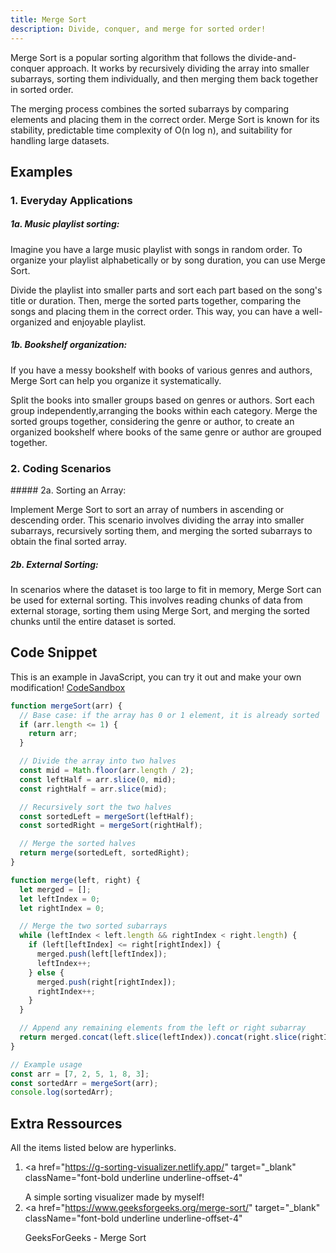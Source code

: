 ```yaml
---
title: Merge Sort
description: Divide, conquer, and merge for sorted order!
---
```


Merge Sort is a popular sorting algorithm that follows the divide-and-conquer approach.
It works by recursively dividing the array into smaller subarrays, sorting them individually,
and then merging them back together in sorted order.

The merging process combines the sorted subarrays
by comparing elements and placing them in the correct order. Merge Sort is known for its stability,
predictable time complexity of O(n log n), and suitability for handling large datasets.

## Examples

### 1. Everyday Applications

<Callout>

##### 1a. Music playlist sorting:

Imagine you have a large music playlist with songs in random order.
To organize your playlist alphabetically or by song duration, you can use Merge Sort.

Divide the playlist into smaller parts and sort each part based on the song's title or duration. Then, merge the sorted parts
together, comparing the songs and placing them in the correct order. This way, you can have a
well-organized and enjoyable playlist.

</Callout>

<Callout>

##### 1b. Bookshelf organization:

If you have a messy bookshelf with books of various genres and authors,
Merge Sort can help you organize it systematically.

Split the books into smaller groups based on genres or authors. Sort each
group independently,arranging the books within each category.
Merge the sorted groups together, considering the genre or author, to
create an organized bookshelf where books of the same genre or author are grouped together.

</Callout>

### 2. Coding Scenarios

<Callout>
##### 2a. Sorting an Array:

Implement Merge Sort to sort an array of numbers in ascending or descending order.
This scenario involves dividing the array into smaller subarrays, recursively sorting them,
and merging the sorted subarrays to obtain the final sorted array.

</Callout>

<Callout>

##### 2b. External Sorting:

In scenarios where the dataset is too large to fit in memory, Merge Sort can be used for external sorting.
This involves reading chunks of data from external storage, sorting them using Merge Sort,
and merging the sorted chunks until the entire dataset is sorted.

</Callout>

## Code Snippet

<Callout>

This is an example in JavaScript, you can try it out and make your own modification! <a href="https://codesandbox.io/s/merge-sort-thh9yw" target="_blank" className="font-bold underline underline-offset-4">CodeSandbox</a>

</Callout>

```js
function mergeSort(arr) {
  // Base case: if the array has 0 or 1 element, it is already sorted
  if (arr.length <= 1) {
    return arr;
  }

  // Divide the array into two halves
  const mid = Math.floor(arr.length / 2);
  const leftHalf = arr.slice(0, mid);
  const rightHalf = arr.slice(mid);

  // Recursively sort the two halves
  const sortedLeft = mergeSort(leftHalf);
  const sortedRight = mergeSort(rightHalf);

  // Merge the sorted halves
  return merge(sortedLeft, sortedRight);
}

function merge(left, right) {
  let merged = [];
  let leftIndex = 0;
  let rightIndex = 0;

  // Merge the two sorted subarrays
  while (leftIndex < left.length && rightIndex < right.length) {
    if (left[leftIndex] <= right[rightIndex]) {
      merged.push(left[leftIndex]);
      leftIndex++;
    } else {
      merged.push(right[rightIndex]);
      rightIndex++;
    }
  }

  // Append any remaining elements from the left or right subarray
  return merged.concat(left.slice(leftIndex)).concat(right.slice(rightIndex));
}

// Example usage
const arr = [7, 2, 5, 1, 8, 3];
const sortedArr = mergeSort(arr);
console.log(sortedArr);
```

## Extra Ressources

<Callout>

All the items listed below are hyperlinks.

</Callout>

1. <a
     href="https://g-sorting-visualizer.netlify.app/"
     target="_blank"
     className="font-bold underline underline-offset-4"
   >
     A simple sorting visualizer made by myself!
   </a>
1. <a
     href="https://www.geeksforgeeks.org/merge-sort/"
     target="_blank"
     className="font-bold underline underline-offset-4"
   >
     GeeksForGeeks - Merge Sort
   </a>
